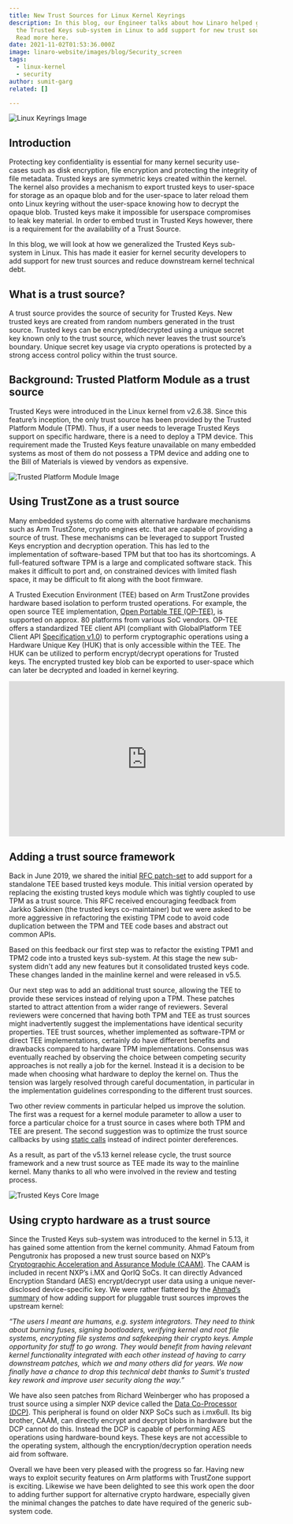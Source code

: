 ```yaml
---
title: New Trust Sources for Linux Kernel Keyrings
description: In this blog, our Engineer talks about how Linaro helped generalize
  the Trusted Keys sub-system in Linux to add support for new trust sources.
  Read more here.
date: 2021-11-02T01:53:36.000Z
image: linaro-website/images/blog/Security_screen
tags:
  - linux-kernel
  - security
author: sumit-garg
related: []

---
```


![Linux Keyrings Image](/linaro-website/images/blog/linux-keyrings)

## Introduction

Protecting key confidentiality is essential for many kernel security use-cases such as disk encryption, file encryption and protecting the integrity of file metadata. Trusted keys are symmetric keys created within the kernel. The kernel also provides a mechanism to export trusted keys to user-space for storage as an opaque blob and for the user-space to later reload them onto Linux keyring without the user-space knowing how to decrypt the opaque blob. Trusted keys make it impossible for userspace compromises to leak key material. In order to embed trust in Trusted Keys however, there is a requirement for the availability of a Trust Source.

In this blog, we will look at how we generalized the Trusted Keys sub-system in Linux. This has made it easier for kernel security developers to add support for new trust sources and reduce downstream kernel technical debt.

## What is a trust source?

A trust source provides the source of security for Trusted Keys. New trusted keys are created from random numbers generated in the trust source. Trusted keys can be encrypted/decrypted using a unique secret key known only to the trust source, which never leaves the trust source’s boundary. Unique secret key usage via crypto operations is protected by a strong access control policy within the trust source.

## Background: Trusted Platform Module as a trust source

Trusted Keys were introduced in the Linux kernel from v2.6.38. Since this feature’s inception, the only trust source has been provided by the Trusted Platform Module (TPM). Thus, if a user needs to leverage Trusted Keys support on specific hardware, there is a need to deploy a TPM device. This requirement made the Trusted Keys feature unavailable on many embedded systems as most of them do not possess a TPM device and adding one to the Bill of Materials is viewed by vendors as expensive.

![Trusted Platform Module Image](/linaro-website/images/blog/trusted-platform-module)

## Using TrustZone as a trust source

Many embedded systems do come with alternative hardware mechanisms such as Arm TrustZone, crypto engines etc. that are capable of providing a source of trust. These mechanisms can be leveraged to support Trusted Keys encryption and decryption operation. This has led to the implementation of software-based TPM but that too has its shortcomings. A full-featured software TPM is a large and complicated software stack. This makes it difficult to port and, on constrained devices with limited flash space, it may be difficult to fit along with the boot firmware.

A Trusted Execution Environment (TEE) based on Arm TrustZone provides hardware based isolation to perform trusted operations. For example, the open source TEE implementation, [Open Portable TEE (OP-TEE)](https://optee.readthedocs.io/en/latest/), is supported on approx. 80 platforms from various SoC vendors. OP-TEE offers a standardized TEE client API (compliant with GlobalPlatform TEE Client API [Specification v1.0](https://globalplatform.org/specs-library/tee-client-api-specification/)) to perform cryptographic operations using a Hardware Unique Key (HUK) that is only accessible within the TEE. The HUK can be utilized to perform encrypt/decrypt operations for Trusted keys. The encrypted trusted key blob can be exported to user-space which can later be decrypted and loaded in kernel keyring.

<iframe width="560" height="315" src="https://www.youtube.com/embed/kJdI_flEMR4?si=S1OblrUcrhrJ5yd2" title="YouTube video player" frameborder="0" allow="accelerometer; autoplay; clipboard-write; encrypted-media; gyroscope; picture-in-picture; web-share" referrerpolicy="strict-origin-when-cross-origin" allowfullscreen></iframe>

## Adding a trust source framework

Back in June 2019, we shared the initial [RFC patch-set](https://lore.kernel.org/lkml/1560421833-27414-1-git-send-email-sumit.garg@linaro.org/) to add support for a standalone TEE based trusted keys module. This initial version operated by replacing the existing trusted keys module which was tightly coupled to use TPM as a trust source. This RFC received encouraging feedback from Jarkko Sakkinen (the trusted keys co-maintainer) but we were asked to be more aggressive in refactoring the existing TPM code to avoid code duplication between the TPM and TEE code bases and abstract out common APIs.

Based on this feedback our first step was to refactor the existing TPM1 and TPM2 code into a trusted keys sub-system. At this stage the new sub-system didn't add any new features but it consolidated trusted keys code. These changes landed in the mainline kernel and were released in v5.5.

Our next step was to add an additional trust source, allowing the TEE to provide these services instead of relying upon a TPM. These patches started to attract attention from a wider range of reviewers. Several reviewers were concerned that having both TPM and TEE as trust sources might inadvertently suggest the implementations have identical security properties. TEE trust sources, whether implemented as software-TPM or direct TEE implementations, certainly do have different benefits and drawbacks compared to hardware TPM implementations. Consensus was eventually reached by observing the choice between competing security approaches is not really a job for the kernel. Instead it is a decision to be made when choosing what hardware to deploy the kernel on. Thus the tension was largely resolved through careful documentation, in particular in the implementation guidelines corresponding to the different trust sources.

Two other review comments in particular helped us improve the solution. The first was a request for a kernel module parameter to allow a user to force a particular choice for a trust source in cases where both TPM and TEE are present. The second suggestion was to optimize the trust source callbacks by using [static calls](https://lwn.net/Articles/815908/) instead of indirect pointer dereferences.

As a result, as part of the v5.13 kernel release cycle, the trust source framework and a new trust source as TEE made its way to the mainline kernel. Many thanks to all who were involved in the review and testing process.

![Trusted Keys Core Image](/linaro-website/images/blog/trusted-keys-core)

## Using crypto hardware as a trust source

Since the Trusted Keys sub-system was introduced to the kernel in 5.13, it has gained some attention from the kernel community. Ahmad Fatoum from Pengutronix has proposed a new trust source based on NXP’s [Cryptographic Acceleration and Assurance Module (CAAM)](https://lore.kernel.org/linux-integrity/cover.9fc9298fd9d63553491871d043a18affc2dbc8a8.1626885907.git-series.a.fatoum@pengutronix.de/). The CAAM is included in recent NXP’s i.MX and QorIQ SoCs. It can directly Advanced Encryption Standard (AES) encrypt/decrypt user data using a unique never-disclosed device-specific key. We were rather flattered by the [Ahmad’s summary](https://lore.kernel.org/linux-integrity/1530428a-ad2c-a169-86a7-24bfafb9b9bd@pengutronix.de/) of how adding support for pluggable trust sources improves the upstream kernel:

*“The users I meant are humans, e.g. system integrators. They need to think about
burning fuses, signing bootloaders, verifying kernel and root file systems, encrypting file systems and safekeeping their crypto keys. Ample opportunity for stuff to go wrong. They would benefit from having relevant kernel functionality integrated with each other instead of having to carry downstream patches, which we and many others did for years. We now finally have a chance to drop this technical debt thanks to Sumit's trusted key rework and improve user security along the way.”*

We have also seen patches from Richard Weinberger who has proposed a trust source using a simpler NXP device called the [Data Co-Processor (DCP)](https://lore.kernel.org/linux-integrity/20210614201620.30451-1-richard@nod.at/). This peripheral is found on older NXP SoCs such as i.mx6ull. Its big brother, CAAM, can directly encrypt and decrypt blobs in hardware but the DCP cannot do this. Instead the DCP is capable of performing AES operations using hardware-bound keys. These keys are not accessible to the operating system, although the encryption/decryption operation needs aid from software.

Overall we have been very pleased with the progress so far. Having new ways to exploit security features on Arm platforms with TrustZone support is exciting. Likewise we have been delighted to see this work open the door to adding further support for alternative crypto hardware, especially given the minimal changes the patches to date have required of the generic sub-system code.

